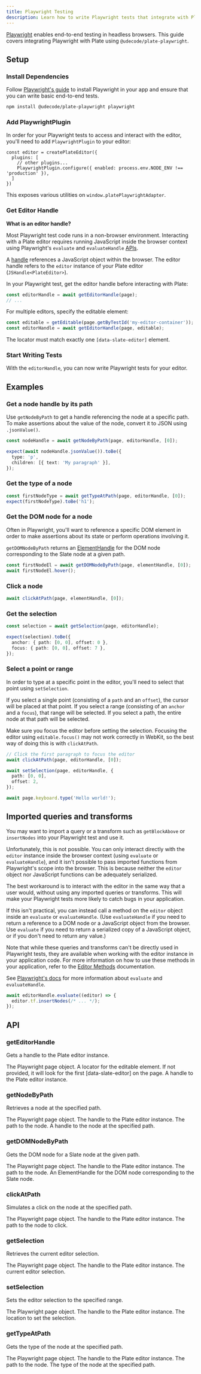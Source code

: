 ```yaml
---
title: Playwright Testing
description: Learn how to write Playwright tests that integrate with Plate.
---
```


[Playwright](https://playwright.dev/) enables end-to-end testing in headless browsers. This guide covers integrating Playwright with Plate using `@udecode/plate-playwright`.

## Setup

<Steps>

### Install Dependencies

Follow [Playwright's guide](https://playwright.dev/docs/intro) to install Playwright in your app and ensure that you can write basic end-to-end tests.

```bash
npm install @udecode/plate-playwright playwright
```

### Add PlaywrightPlugin

In order for your Playwright tests to access and interact with the editor, you'll need to add `PlaywrightPlugin` to your editor:

```tsx
const editor = createPlateEditor({
  plugins: [
    // other plugins...
    PlaywrightPlugin.configure({ enabled: process.env.NODE_ENV !== 'production' }),
  ]
})
```

This exposes various utilities on `window.platePlaywrightAdapter`.

### Get Editor Handle

<Callout>

**What is an editor handle?**

Most Playwright test code runs in a non-browser environment. Interacting with a Plate editor requires running JavaScript inside the browser context using Playwright's `evaluate` and `evaluateHandle` [APIs](https://playwright.dev/docs/evaluating).

A [handle](https://playwright.dev/docs/handles) references a JavaScript object within the browser. The editor handle refers to the `editor` instance of your Plate editor (`JSHandle<PlateEditor>`).

</Callout>

In your Playwright test, get the editor handle before interacting with Plate:

```ts
const editorHandle = await getEditorHandle(page);
// ...
```

For multiple editors, specify the editable element:

```ts
const editable = getEditable(page.getByTestId('my-editor-container'));
const editorHandle = await getEditorHandle(page, editable);
```

The locator must match exactly one `[data-slate-editor]` element.

### Start Writing Tests

With the `editorHandle`, you can now write Playwright tests for your editor.

</Steps>

## Examples

### Get a node handle by its path

Use `getNodeByPath` to get a handle referencing the node at a specific path. To make assertions about the value of the node, convert it to JSON using `.jsonValue()`.

```ts
const nodeHandle = await getNodeByPath(page, editorHandle, [0]);

expect(await nodeHandle.jsonValue()).toBe({
  type: 'p',
  children: [{ text: 'My paragraph' }],
});
```

### Get the type of a node

```ts
const firstNodeType = await getTypeAtPath(page, editorHandle, [0]);
expect(firstNodeType).toBe('h1');
```

### Get the DOM node for a node

Often in Playwright, you'll want to reference a specific DOM element in order to make assertions about its state or perform operations involving it.

`getDOMNodeByPath` returns an [ElementHandle](https://playwright.dev/docs/api/class-elementhandle) for the DOM node corresponding to the Slate node at a given path.

```ts
const firstNodeEl = await getDOMNodeByPath(page, elementHandle, [0]);
await firstNodeEl.hover();
```

### Click a node

```ts
await clickAtPath(page, elementHandle, [0]);
```

### Get the selection

```ts
const selection = await getSelection(page, editorHandle);

expect(selection).toBe({
  anchor: { path: [0, 0], offset: 0 },
  focus: { path: [0, 0], offset: 7 },
});
```

### Select a point or range

In order to type at a specific point in the editor, you'll need to select that point using `setSelection`.

If you select a single point (consisting of a `path` and an `offset`), the cursor will be placed at that point. If you select a range (consisting of an `anchor` and a `focus`), that range will be selected. If you select a path, the entire node at that path will be selected.

Make sure you focus the editor before setting the selection. Focusing the editor using `editable.focus()` may not work correctly in WebKit, so the best way of doing this is with `clickAtPath`.

```ts
// Click the first paragraph to focus the editor 
await clickAtPath(page, editorHandle, [0]);

await setSelection(page, editorHandle, {
  path: [0, 0],
  offset: 2,
});

await page.keyboard.type('Hello world!');
```

## Imported queries and transforms

You may want to import a query or a transform such as `getBlockAbove` or `insertNodes` into your Playwright test and use it.

Unfortunately, this is not possible. You can only interact directly with the `editor` instance inside the browser context (using `evaluate` or `evaluateHandle`), and it isn't possible to pass imported functions from Playwright's scope into the browser. This is because neither the `editor` object nor JavaScript functions can be adequately serialized.

The best workaround is to interact with the editor in the same way that a user would, without using any imported queries or transforms. This will make your Playwright tests more likely to catch bugs in your application.

If this isn't practical, you can instead call a method on the `editor` object inside an `evaluate` or `evaluateHandle`. (Use `evaluateHandle` if you need to return a reference to a DOM node or a JavaScript object from the browser. Use `evaluate` if you need to return a serialized copy of a JavaScript object, or if you don't need to return any value.)

Note that while these queries and transforms can't be directly used in Playwright tests, they are available when working with the editor instance in your application code. For more information on how to use these methods in your application, refer to the [Editor Methods](/docs/editor-methods) documentation.

See [Playwright's docs](https://playwright.dev/docs/evaluating) for more information about `evaluate` and `evaluateHandle`.

```ts
await editorHandle.evaluate((editor) => {
  editor.tf.insertNodes(/* ... */);
});
```

## API

### getEditorHandle

Gets a handle to the Plate editor instance.

<APIParameters>
<APIItem name="page" type="Page">
The Playwright page object.
</APIItem>
<APIItem name="editable" type="Locator" optional>
A locator for the editable element. If not provided, it will look for the first [data-slate-editor] on the page.
</APIItem>
</APIParameters>

<APIReturns>
<APIItem type="EditorHandle">
A handle to the Plate editor instance.
</APIItem>
</APIReturns>

### getNodeByPath

Retrieves a node at the specified path.

<APIParameters>
<APIItem name="page" type="Page">
The Playwright page object.
</APIItem>
<APIItem name="editorHandle" type="EditorHandle">
The handle to the Plate editor instance.
</APIItem>
<APIItem name="path" type="Path">
The path to the node.
</APIItem>
</APIParameters>

<APIReturns>
<APIItem type="JSHandle<TNode>">
A handle to the node at the specified path.
</APIItem>
</APIReturns>

### getDOMNodeByPath

Gets the DOM node for a Slate node at the given path.

<APIParameters>
<APIItem name="page" type="Page">
The Playwright page object.
</APIItem>
<APIItem name="editorHandle" type="EditorHandle">
The handle to the Plate editor instance.
</APIItem>
<APIItem name="path" type="Path">
The path to the node.
</APIItem>
</APIParameters>

<APIReturns>
<APIItem type="ElementHandle">
An ElementHandle for the DOM node corresponding to the Slate node.
</APIItem>
</APIReturns>

### clickAtPath

Simulates a click on the node at the specified path.

<APIParameters>
<APIItem name="page" type="Page">
The Playwright page object.
</APIItem>
<APIItem name="editorHandle" type="EditorHandle">
The handle to the Plate editor instance.
</APIItem>
<APIItem name="path" type="Path">
The path to the node to click.
</APIItem>
</APIParameters>

### getSelection

Retrieves the current editor selection.

<APIParameters>
<APIItem name="page" type="Page">
The Playwright page object.
</APIItem>
<APIItem name="editorHandle" type="EditorHandle">
The handle to the Plate editor instance.
</APIItem>
</APIParameters>

<APIReturns>
<APIItem type="Selection">
The current editor selection.
</APIItem>
</APIReturns>

### setSelection

Sets the editor selection to the specified range.

<APIParameters>
<APIItem name="page" type="Page">
The Playwright page object.
</APIItem>
<APIItem name="editorHandle" type="EditorHandle">
The handle to the Plate editor instance.
</APIItem>
<APIItem name="at" type="Location">
The location to set the selection.
</APIItem>
</APIParameters>

### getTypeAtPath

Gets the type of the node at the specified path.

<APIParameters>
<APIItem name="page" type="Page">
The Playwright page object.
</APIItem>
<APIItem name="editorHandle" type="EditorHandle">
The handle to the Plate editor instance.
</APIItem>
<APIItem name="path" type="Path">
The path to the node.
</APIItem>
</APIParameters>

<APIReturns>
<APIItem type="string">
The type of the node at the specified path.
</APIItem>
</APIReturns>
